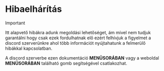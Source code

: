 # Hibaelhárítás

>[!IMPORTANT]
>
>Itt alapvető hibákra adunk megoldási lehetőséget, ám mivel nem tudjuk garantálni hogy csak ezek fordulhatnak elő ezért felhívjuk a figyelmet a 
discord szerverünkre ahol több információt nyújtahatunk a felmerülő hibákkal kapcsolatban.
>
>A discord szerverbe ezen dokumentáció **MENÜSORÁBAN** vagy a weboldal **MENÜSORÁBAN** található gomb segítségével csatlakozhat.

